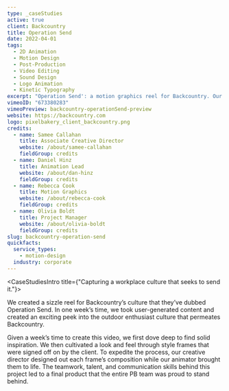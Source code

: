 ```yaml
---
type: _caseStudies
active: true
client: Backcountry
title: Operation Send
date: 2022-04-01
tags:
  - 2D Animation
  - Motion Design
  - Post-Production
  - Video Editing
  - Sound Design
  - Logo Animation
  - Kinetic Typography
excerpt: "Operation Send': a motion graphics reel for Backcountry. Our team's design and animation spotlight the thrill of adventure."
vimeoID: "673380283"
vimeoPreview: backcountry-operationSend-preview
website: https://backcountry.com
logo: pixelbakery_client_backcountry.png
credits:
  - name: Samee Callahan
    title: Associate Creative Director
    website: /about/samee-callahan
    fieldGroup: credits
  - name: Daniel Hinz
    title: Animation Lead
    website: /about/dan-hinz
    fieldGroup: credits
  - name: Rebecca Cook
    title: Motion Graphics
    website: /about/rebecca-cook
    fieldGroup: credits
  - name: Olivia Boldt
    title: Project Manager
    website: /about/olivia-boldt
    fieldGroup: credits
slug: backcountry-operation-send
quickfacts:
  service_types:
    - motion-design
  industry: corporate
---
```


<CaseStudiesIntro title={"Capturing a workplace culture that seeks to send it."}>

We created a sizzle reel for Backcountry’s culture that they’ve dubbed Operation Send. In one week’s time, we took user-generated content and created an exciting peek into the outdoor enthusiast culture that permeates Backcountry.

Given a week’s time to create this video, we first dove deep to find solid inspiration. We then cultivated a look and feel through style frames that were signed off on by the client. To expedite the process, our creative director designed out each frame’s composition while our animator brought them to life. The teamwork, talent, and communication skills behind this project led to a final product that the entire PB team was proud to stand behind.

</CaseStudiesIntro>
